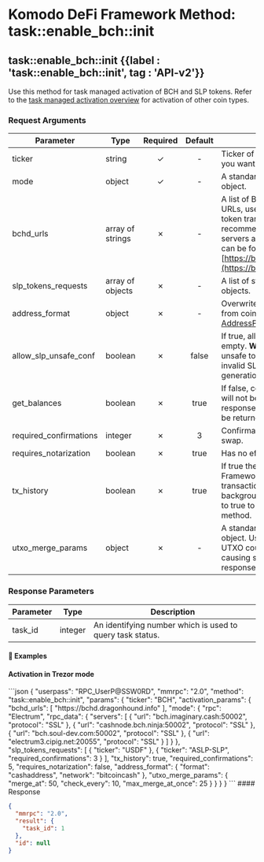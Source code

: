 
# Komodo DeFi Framework Method: task::enable\_bch::init

## task::enable\_bch::init {{label : 'task::enable_bch::init', tag : 'API-v2'}}

Use this method for task managed activation of BCH and SLP tokens. Refer to the [task managed activation overview](/komodo-defi-framework/api/v20/coin_activation/task_managed/) for activation of other coin types.

### Request Arguments

| Parameter                | Type             | Required | Default | Description                                                                                                                                                                                                                                |
| ------------------------ | ---------------- | :------: | :-----: | ------------------------------------------------------------------------------------------------------------------------------------------------------------------------------------------------------------------------------------------ |
| ticker                   | string           |     ✓    |    -    | Ticker of the BCH-based coin you want to enable.                                                                                                                                                                                           |
| mode                     | object           |     ✓    |    -    | A standard [ActivationMode](/komodo-defi-framework/api/common_structures/activation/#activation-mode) object.                                                                                                                              |
| bchd\_urls               | array of strings |     ✗    |    -    | A list of BCHD gRPC API server URLs, used for validation of SLP token transactions. It's recommended to add as many servers as possible. The URLs list can be found at [https://bchd.fountainhead.cash/](https://bchd.fountainhead.cash/). |
| slp\_tokens\_requests    | array of objects |     ✗    |    -    | A list of standard [TokensRequest](/komodo-defi-framework/api/common_structures/activation/#tokens-request) objects.                                                                                                                       |
| address\_format          | object           |     ✗    |    -    | Overwrites the address format from coins file, if set. A standard [AddressFormat](/komodo-defi-framework/api/common_structures/wallet/#address-format) object.                                                                             |
| allow\_slp\_unsafe\_conf | boolean          |     ✗    |  false  | If true, allows bchd\_urls to be empty. **Warning:** it is highly unsafe to do so as it may lead to invalid SLP transactions generation and tokens burning.                                                                                |
| get\_balances            | boolean          |     ✗    |   true  | If false, coin and token balances will not be returned in the response, and the response will be returned more quickly.                                                                                                                    |
| required\_confirmations  | integer          |     ✗    |    3    | Confirmations to wait for steps in swap.                                                                                                                                                                                                   |
| requires\_notarization   | boolean          |     ✗    |   true  | Has no effect on BCH.                                                                                                                                                                                                                      |
| tx\_history              | boolean          |     ✗    |   true  | If true the Komodo DeFi Framework API will preload transaction history as a background process. Must be set to true to use the [my\_tx\_history](/komodo-defi-framework/api/legacy/my_tx_history/#my-tx-history) method.                   |
| utxo\_merge\_params      | object           |     ✗    |    -    | A standard [UtxoMergeParams](/komodo-defi-framework/api/common_structures/activation/#utxo-merge-params) object. Used to reduce a wallet's UTXO count in cases where it is causing significantly slower RPC responses.                     |

### Response Parameters

| Parameter | Type    | Description                                               |
| --------- | ------- | --------------------------------------------------------- |
| task\_id  | integer | An identifying number which is used to query task status. |

#### 📌 Examples

#### Activation in Trezor mode

<CodeGroup title="BCH/SLP Activation (Trezor mode)" tag="POST" label="task::enable_bch::init" mm2MethodDecorate="true">
  ```json
  {
    "userpass": "RPC_UserP@SSW0RD",
    "mmrpc": "2.0",
    "method": "task::enable_bch::init",
    "params": {
      "ticker": "BCH",
      "activation_params": {
        "bchd_urls": [
          "https://bchd.dragonhound.info"
        ],
        "mode": {
          "rpc": "Electrum",
          "rpc_data": {
            "servers": [
              {
                "url": "bch.imaginary.cash:50002",
                "protocol": "SSL"
              },
              {
                "url": "cashnode.bch.ninja:50002",
                "protocol": "SSL"
              },
              {
                "url": "bch.soul-dev.com:50002",
                "protocol": "SSL"
              },
              {
                "url": "electrum3.cipig.net:20055",
                "protocol": "SSL"
              }
            ]
          }
        },
        "slp_tokens_requests": [
          {
            "ticker": "USDF"
          },
          {
            "ticker": "ASLP-SLP",
            "required_confirmations": 3
          }
        ],
        "tx_history": true,
        "required_confirmations": 5,
        "requires_notarization": false,
        "address_format": {
          "format": "cashaddress",
          "network": "bitcoincash"
        },
        "utxo_merge_params": {
          "merge_at": 50,
          "check_every": 10,
          "max_merge_at_once": 25
        }
      }
    }
  }
  ```
</CodeGroup>

<CollapsibleSection expandedText="Hide Response" collapsedText="Show Response">
  #### Response

  ```json
  {
    "mmrpc": "2.0",
    "result": {
      "task_id": 1
    },
    "id": null
  }
  ```
</CollapsibleSection>
